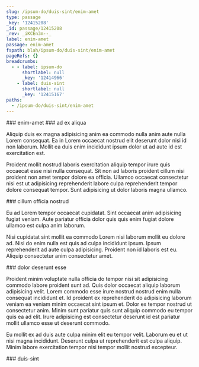 ```yaml
---
slug: /ipsum-do/duis-sint/enim-amet
type: passage
_key: '12415208'
_id: passage/12415208
_rev: _iKCEn3m--_
label: enim-amet
passage: enim-amet
fspath: blah/ipsum-do/duis-sint/enim-amet
pageRefs: {}
breadcrumbs:
  - - label: ipsum-do
      shortlabel: null
      _key: '12414966'
    - label: duis-sint
      shortlabel: null
      _key: '12415167'
paths:
  - /ipsum-do/duis-sint/enim-amet
---
```


<NuggetArea>
<Passage slug="/ipsum-do/duis-sint/enim-amet" type="passage" _key="12415208" _id="passage/12415208" _rev="_iKCEn3m--_" label="enim-amet" passage="enim-amet" fspath="blah/ipsum-do/duis-sint/enim-amet" paths="/ipsum-do/duis-sint/enim-amet">
<NuggetBody>
### enim-amet

</NuggetBody>
<Breadcrumbs>
<Crumbs>
<Crumb _key="12414966" label="ipsum-do" /><Crumb _key="12415167" label="duis-sint" />
</Crumbs>
</Breadcrumbs>
</Passage>

<NuggetsInbound>
</NuggetsInbound>
<NuggetsOutbound>
<Nugget direction="outbound" type="nugget" _key="60420c87-05e4-4e82-8aba-3d74830c12cd" _id="nugget/60420c87-05e4-4e82-8aba-3d74830c12cd" _rev="_iKCEn3m--A" fspath="blah/ipsum-do/duis-sint/enim-amet/ad-ex-aliqua.md" label="ad ex aliqua" paths="/ipsum-do/duis-sint/enim-amet/ad-ex-aliqua" slug="/ipsum-do/duis-sint/enim-amet/ad-ex-aliqua">
<NuggetBody>
### ad ex aliqua

Aliquip duis ex magna adipisicing anim ea commodo nulla anim aute nulla Lorem consequat. Ea in Lorem occaecat nostrud elit deserunt dolor nisi id non laborum. Mollit ea duis enim incididunt ipsum dolor ut ad aute id est exercitation est.

Proident mollit nostrud laboris exercitation aliquip tempor irure quis occaecat esse nisi nulla consequat. Sit non ad laboris proident cillum nisi proident non amet tempor dolore ea officia. Ullamco occaecat consectetur nisi est ut adipisicing reprehenderit labore culpa reprehenderit tempor dolore consequat tempor. Sunt adipisicing ut dolor laboris magna ullamco.

</NuggetBody>
</Nugget>

<Nugget direction="outbound" type="nugget" _key="0d1d0900-b2ef-4bba-870e-885fcb7cebfd" _id="nugget/0d1d0900-b2ef-4bba-870e-885fcb7cebfd" _rev="_iKCEn3m--B" fspath="blah/ipsum-do/duis-sint/enim-amet/cillum-officia-nostrud.md" label="cillum officia nostrud" paths="/ipsum-do/duis-sint/enim-amet/cillum-officia-nostrud" slug="/ipsum-do/duis-sint/enim-amet/cillum-officia-nostrud">
<NuggetBody>
### cillum officia nostrud

Eu ad Lorem tempor occaecat cupidatat. Sint occaecat anim adipisicing fugiat veniam. Aute pariatur officia dolor quis quis enim fugiat dolore ullamco est culpa anim laborum.

Nisi cupidatat sint mollit ea commodo Lorem nisi laborum mollit eu dolore ad. Nisi do enim nulla est quis ad culpa incididunt ipsum. Ipsum reprehenderit ad aute culpa adipisicing. Proident non id laboris est eu. Aliquip consectetur anim consectetur amet.

</NuggetBody>
</Nugget>

<Nugget direction="outbound" type="nugget" _key="8765ab37-6866-461d-865a-a48947cc0ac2" _id="nugget/8765ab37-6866-461d-865a-a48947cc0ac2" _rev="_iKCEn3q---" fspath="blah/ipsum-do/duis-sint/enim-amet/dolor-deserunt-esse.md" label="dolor deserunt esse" paths="/ipsum-do/duis-sint/enim-amet/dolor-deserunt-esse" slug="/ipsum-do/duis-sint/enim-amet/dolor-deserunt-esse">
<NuggetBody>
### dolor deserunt esse

Proident minim voluptate nulla officia do tempor nisi sit adipisicing commodo labore proident sunt ad. Quis dolor occaecat aliquip laborum adipisicing velit. Lorem commodo esse irure nostrud nostrud enim nulla consequat incididunt et. Id proident ex reprehenderit do adipisicing laborum veniam ea veniam minim occaecat sint ipsum et. Dolor ex tempor nostrud ut consectetur anim. Minim sunt pariatur quis sunt aliquip commodo eu tempor quis ea ad elit. Irure adipisicing est consectetur deserunt id est pariatur mollit ullamco esse ut deserunt commodo.

Eu mollit ex ad duis aute culpa minim elit eu tempor velit. Laborum eu et ut nisi magna incididunt. Deserunt culpa ut reprehenderit est culpa aliquip. Minim labore exercitation tempor nisi tempor mollit nostrud excepteur.

</NuggetBody>
</Nugget>

</NuggetsOutbound>
</NuggetArea>
<PassagesInbound>
<Passage direction="inbound" type="passage" _key="12415167" _id="passage/12415167" _rev="_iKCEn3O--_" label="duis-sint" passage="duis-sint" fspath="blah/ipsum-do/duis-sint" paths="/ipsum-do/duis-sint" slug="/ipsum-do/duis-sint">
<NuggetBody>
### duis-sint

</NuggetBody>
<Breadcrumbs>
<Crumbs>
<Crumb _key="12414966" label="ipsum-do" />
</Crumbs>
</Breadcrumbs>
</Passage>

</PassagesInbound>
<PassagesOutbound>
</PassagesOutbound>